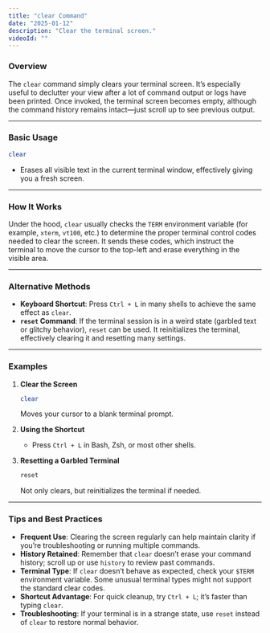 ```yaml
---
title: "clear Command"
date: "2025-01-12"
description: "Clear the terminal screen."
videoId: ""
---
```


### Overview

The `clear` command simply clears your terminal screen. It’s especially useful to declutter your view after a lot of command output or logs have been printed. Once invoked, the terminal screen becomes empty, although the command history remains intact—just scroll up to see previous output.

---

### Basic Usage

```bash
clear
```
- Erases all visible text in the current terminal window, effectively giving you a fresh screen.

---

### How It Works

Under the hood, `clear` usually checks the `TERM` environment variable (for example, `xterm`, `vt100`, etc.) to determine the proper terminal control codes needed to clear the screen. It sends these codes, which instruct the terminal to move the cursor to the top-left and erase everything in the visible area.

---

### Alternative Methods

- **Keyboard Shortcut**: Press `Ctrl + L` in many shells to achieve the same effect as `clear`.
- **`reset` Command**: If the terminal session is in a weird state (garbled text or glitchy behavior), `reset` can be used. It reinitializes the terminal, effectively clearing it and resetting many settings.

---

### Examples

1. **Clear the Screen**  
   ```bash
   clear
   ```
   Moves your cursor to a blank terminal prompt.

2. **Using the Shortcut**  
   - Press `Ctrl + L` in Bash, Zsh, or most other shells.  

3. **Resetting a Garbled Terminal**  
   ```bash
   reset
   ```
   Not only clears, but reinitializes the terminal if needed.

---

### Tips and Best Practices

- **Frequent Use**: Clearing the screen regularly can help maintain clarity if you’re troubleshooting or running multiple commands.  
- **History Retained**: Remember that `clear` doesn’t erase your command history; scroll up or use `history` to review past commands.  
- **Terminal Type**: If `clear` doesn’t behave as expected, check your `$TERM` environment variable. Some unusual terminal types might not support the standard clear codes.  
- **Shortcut Advantage**: For quick cleanup, try `Ctrl + L`; it’s faster than typing `clear`.  
- **Troubleshooting**: If your terminal is in a strange state, use `reset` instead of `clear` to restore normal behavior.